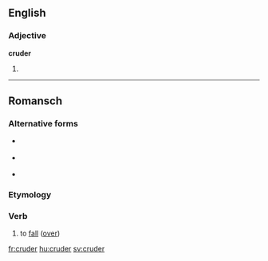 ==English==

===Adjective===
'''cruder'''

# {{comparative of|crude}}

----

==Romansch==

===Alternative forms===
* {{qualifier|Rumantsch Grischun|Surmiran}} {{l|rm|crudar}}
* {{qualifier|Sursilvan|Sutsilvan}} {{l|rm|curdar}}
* {{qualifier|Vallader}} {{l|rm|crodar}}

===Etymology===
{{rfe|lang=rm}}

===Verb===
{{rm-verb}}

# {{Puter|lang=rm}} to [[fall]] ([[fall over|over]])

[[fr:cruder]]
[[hu:cruder]]
[[sv:cruder]]